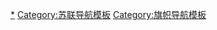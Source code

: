 {{Navbox
|name = 苏联及其加盟共和国国旗
|title = [[File:Flag of the Soviet Union.svg|border|30px|link=Soviet Union]] [[苏联加盟共和国国旗|<span style="color:#FCFC00;<!--苏联国旗黄-->">苏联及其加盟共和国国旗</span>]]
|basestyle = background:#CC0000;<!--(red)-->color:#FCFC00;<!--(USSR flag's yellow)-->
|bodyclass = hlist
|titlestyle = background:#CC0000; color:#FCFC00;
|groupstyle = background:#CC0000; color:#FCFC00;
|image = [[File:Flag of the Soviet Union.svg|100px]]<br />[[苏联国旗]]

|list1 = 
* {{nowrap|[[File:Flag of Russian SFSR.svg|border|25px|Flag of Russian SFSR]] [[俄羅斯蘇維埃聯邦社會主義共和國國旗|俄罗斯]]}}
* {{nowrap|[[File:Flag of Ukrainian SSR.svg|border|25px|Flag of Ukrainian SSR]] [[烏克蘭蘇維埃社會主義共和國國旗|乌克兰]]}}
* {{nowrap|[[File:Flag of Byelorussian SSR.svg|border|25px|Flag of Belarusian SSR]] [[白俄羅斯蘇維埃社會主義共和國國旗|白俄罗斯]]}}
* {{nowrap|[[File:Flag of the Uzbek SSR.svg|border|25px|Flag of Uzbekistan SSR]] [[乌兹别克苏维埃社会主义共和国国旗|-{zh-hans:乌兹别克;zh-hant:烏茲別克}-]]}}
* {{nowrap|[[File:Flag of Kazakh SSR.svg|border|25px|Flag of Kazakhstan SSR]] [[哈薩克蘇維埃社會主義共和國國旗|-{zh-hans:哈萨克;zh-hant:哈薩克}-]]}}
* {{nowrap|[[File:Flag of Georgian SSR.svg|border|25px|Flag of Georgian SSR]] [[格鲁吉亚苏维埃社会主义共和国国旗|-{zh-hans:格鲁吉亚;zh-hk:格魯吉亞;zh-tw:喬治亞;}-]]}}
* {{nowrap|[[File:Flag of Azerbaijan SSR.svg|border|25px|Flag of Azerbaijan SSR]] [[阿塞拜疆苏维埃社会主义共和国国旗|阿塞拜疆]]}}
* {{nowrap|[[File:Flag of Lithuanian SSR.svg|border|25px|Flag of Lithuanian SSR]] [[立陶宛苏维埃社会主义共和国国旗|立陶宛]]}}
* {{nowrap|[[File:Flag of Moldavian SSR.svg|border|25px|Flag of Moldovan SSR]] [[摩爾達維亞蘇維埃社會主義共和國國旗|摩尔达维亚]]}}
* {{nowrap|[[File:Flag of Latvian SSR.svg|border|25px|Flag of Latvian SSR]] [[拉脱维亚苏维埃社会主义共和国国旗|拉脱维亚]]}}
* {{nowrap|[[File:Flag of Kyrgyz SSR.svg|border|25px|Flag of Kyrgyzstan SSR]] [[吉爾吉斯蘇維埃社會主義共和國國旗|-{zh-hans:吉尔吉斯;zh-hant:吉爾吉斯}-]]}}
* {{nowrap|[[File:Flag of Tajik SSR.svg|border|25px|Flag of Tajikistan SSR]] [[塔吉克苏维埃社会主义共和国国旗|-{塔吉克}-]]}}
* {{nowrap|[[File:Flag of Armenian SSR.svg|border|25px|Flag of Armenian SSR]] [[亞美尼亞蘇維埃社會主義共和國國旗|亚美尼亚]]}}
* {{nowrap|[[File:Flag of Turkmen SSR.svg|border|25px|Flag of Turkmenistan SSR]] [[土库曼苏维埃社会主义共和国国旗|-{zh-hans:土库曼;zh-hant:土庫曼}-]]}}
* {{nowrap|[[File:Flag of Estonian SSR.svg|border|25px|Flag of Estonian SSR]] [[愛沙尼亞蘇維埃社會主義共和國國旗|爱沙尼亚]]}}
* {{nowrap|[[File:Flag of Transcaucasian SFSR.svg|border|25px]] [[外高加索社会主义联邦苏维埃共和国国旗|外高加索]]}}
* {{nowrap|[[File:Flag of the Karelo-Finnish SSR.svg|border|25px]] [[卡累利阿-芬蘭蘇維埃社會主義共和國國旗|卡累利阿-芬兰]]}}

|below =
* {{Icon|Commons}} '''[[c:Category:Flags of Soviet Republics‎|<span style="color:#FCFC00;<!--USSR flag's yellow-->">维基共享资源</span>]]'''
}}<noinclude>

{{DEFAULTSORT:Anthems of the Soviet Republics}}
[[Category:苏联加盟共和国国旗|*]]
[[Category:苏联导航模板]]
[[Category:旗帜导航模板]]
</noinclude>